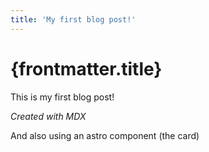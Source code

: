 ```yaml
---
title: 'My first blog post!'
---
```


# {frontmatter.title}


<Card 
href="/" 
title="Home" 
body="Click at Home-> to go back to Home Page." />

This is my first blog post!

_Created with MDX_

And also using an astro component (the card)
